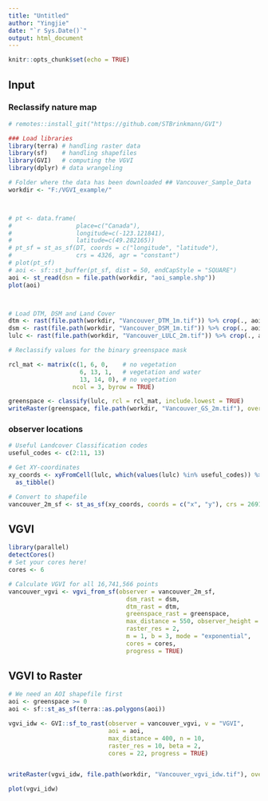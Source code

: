 ```yaml
---
title: "Untitled"
author: "Yingjie"
date: "`r Sys.Date()`"
output: html_document
---
```


```r
knitr::opts_chunk$set(echo = TRUE)
```

## Input


### Reclassify nature map
```r

# remotes::install_git("https://github.com/STBrinkmann/GVI")

### Load libraries
library(terra) # handling raster data
library(sf)    # handling shapefiles
library(GVI)   # computing the VGVI
library(dplyr) # data wrangeling

# Folder where the data has been downloaded ## Vancouver_Sample_Data
workdir <- "F:/VGVI_example/"



# pt <- data.frame(
#                  place=c("Canada"),
#                  longitude=c(-123.121841),
#                  latitude=c(49.282165))
# pt_sf = st_as_sf(DT, coords = c("longitude", "latitude"), 
#                  crs = 4326, agr = "constant")
# plot(pt_sf)
# aoi <- sf::st_buffer(pt_sf, dist = 50, endCapStyle = "SQUARE")
aoi <- st_read(dsn = file.path(workdir, "aoi_sample.shp"))
plot(aoi) 



# Load DTM, DSM and Land Cover
dtm <- rast(file.path(workdir, "Vancouver_DTM_1m.tif")) %>% crop(., aoi)
dsm <- rast(file.path(workdir, "Vancouver_DSM_1m.tif")) %>% crop(., aoi)
lulc <- rast(file.path(workdir, "Vancouver_LULC_2m.tif")) %>% crop(., aoi)

# Reclassify values for the binary greenspace mask

rcl_mat <- matrix(c(1, 6, 0,    # no vegetation
                    6, 13, 1,   # vegetation and water
                    13, 14, 0), # no vegetation
                  ncol = 3, byrow = TRUE)

greenspace <- classify(lulc, rcl = rcl_mat, include.lowest = TRUE)
writeRaster(greenspace, file.path(workdir, "Vancouver_GS_2m.tif"), overwrite=TRUE)
```



### observer locations
```r
# Useful Landcover Classification codes
useful_codes <- c(2:11, 13)

# Get XY-coordinates
xy_coords <- xyFromCell(lulc, which(values(lulc) %in% useful_codes)) %>% 
  as_tibble()

# Convert to shapefile
vancouver_2m_sf <- st_as_sf(xy_coords, coords = c("x", "y"), crs = 26910)
```



## VGVI

```r
library(parallel)
detectCores()
# Set your cores here!
cores <- 6

# Calculate VGVI for all 16,741,566 points
vancouver_vgvi <- vgvi_from_sf(observer = vancouver_2m_sf,
                                 dsm_rast = dsm, 
                                 dtm_rast = dtm, 
                                 greenspace_rast = greenspace,
                                 max_distance = 550, observer_height = 1.7,
                                 raster_res = 2,
                                 m = 1, b = 3, mode = "exponential",
                                 cores = cores, 
                                 progress = TRUE)
```



## VGVI to Raster
```r
# We need an AOI shapefile first
aoi <- greenspace >= 0
aoi <- sf::st_as_sf(terra::as.polygons(aoi))

vgvi_idw <- GVI::sf_to_rast(observer = vancouver_vgvi, v = "VGVI",
                            aoi = aoi,
                            max_distance = 400, n = 10,
                            raster_res = 10, beta = 2,
                            cores = 22, progress = TRUE)


writeRaster(vgvi_idw, file.path(workdir, "Vancouver_vgvi_idw.tif"), overwrite=TRUE)

plot(vgvi_idw)
```

